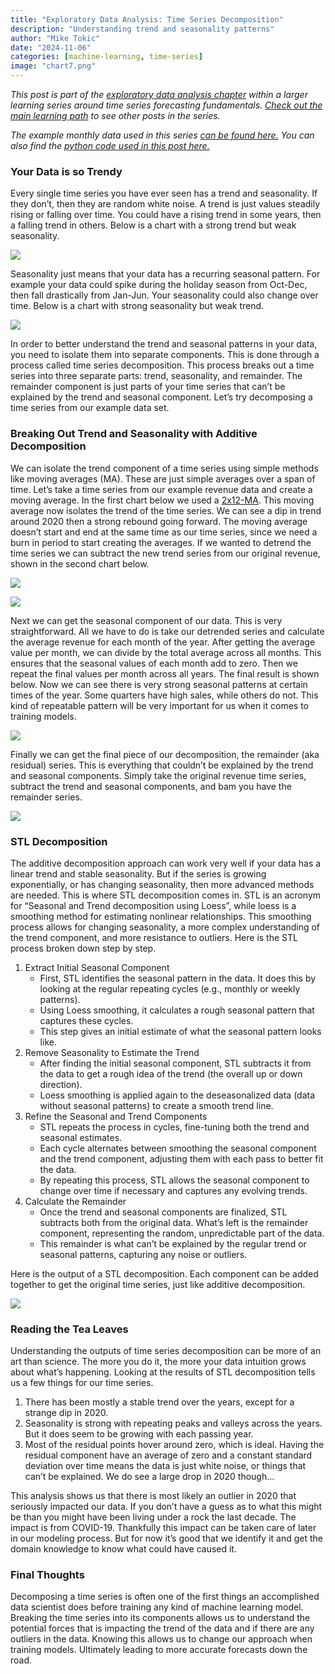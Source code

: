 ```yaml
---
title: "Exploratory Data Analysis: Time Series Decomposition"
description: "Understanding trend and seasonality patterns"
author: "Mike Tokic"
date: "2024-11-06"
categories: [machine-learning, time-series]
image: "chart7.png"
---
```


*This post is part of the [exploratory data analysis chapter](https://mftokic.github.io/posts/2024-10-03-ts-fundamentals-eda/) within a larger learning series around time series forecasting fundamentals. [Check out the main learning path](https://mftokic.github.io/posts/2024-09-25-ts-fundamentals/) to see other posts in the series.* 

*The example monthly data used in this series [can be found here.](https://github.com/mftokic/mftokic.github.io/blob/main/posts/2024-10-02-ts-fundamentals-whats-a-time-series/example_ts_data.csv) You can also find the [python code used in this post here.](https://github.com/mftokic/mftokic.github.io/blob/main/notebooks/2024-11-06-ts-fundamentals-decomposition.ipynb)*

### Your Data is so Trendy

Every single time series you have ever seen has a trend and seasonality. If they don't, then they are random white noise. A trend is just values steadily rising or falling over time. You could have a rising trend in some years, then a falling trend in others. Below is a chart with a strong trend but weak seasonality. 

![](./chart1.png)

Seasonality just means that your data has a recurring seasonal pattern. For example your data could spike during the holiday season from Oct-Dec, then fall drastically from Jan-Jun. Your seasonality could also change over time. Below is a chart with strong seasonality but weak trend. 

![](./chart2.png)

In order to better understand the trend and seasonal patterns in your data, you need to isolate them into separate components. This is done through a process called time series decomposition. This process breaks out a time series into three separate parts: trend, seasonality, and remainder. The remainder component is just parts of your time series that can't be explained by the trend and seasonal component. Let's try decomposing a time series from our example data set. 

### Breaking Out Trend and Seasonality with Additive Decomposition

We can isolate the trend component of a time series using simple methods like moving averages (MA). These are just simple averages over a span of time. Let's take a time series from our example revenue data and create a moving average. In the first chart below we used a [2x12-MA](https://otexts.com/fpp3/moving-averages.html#estimating-the-trend-cycle-with-seasonal-data). This moving average now isolates the trend of the time series. We can see a dip in trend around 2020 then a strong rebound going forward. The moving average doesn't start and end at the same time as our time series, since we need a burn in period to start creating the averages. If we wanted to detrend the time series we can subtract the new trend series from our original revenue, shown in the second chart below. 

![](./chart3.png)

![](./chart4.png)

Next we can get the seasonal component of our data. This is very straightforward. All we have to do is take our detrended series and calculate the average revenue for each month of the year. After getting the average value per month, we can divide by the total average across all months. This ensures that the seasonal values of each month add to zero. Then we repeat the final values per month across all years. The final result is shown below. Now we can see there is very strong seasonal patterns at certain times of the year. Some quarters have high sales, while others do not. This kind of repeatable pattern will be very important for us when it comes to training models. 

![](./chart5.png)

Finally we can get the final piece of our decomposition, the remainder (aka residual) series. This is everything that couldn't be explained by the trend and seasonal components. Simply take the original revenue time series, subtract the trend and seasonal components, and bam you have the remainder series.

![](./chart6.png)

### STL Decomposition

The additive decomposition approach can work very well if your data has a linear trend and stable seasonality. But if the series is growing exponentially, or has changing seasonality, then more advanced methods are needed. This is where STL decomposition comes in. STL is an acronym for “Seasonal and Trend decomposition using Loess”, while loess is a smoothing method for estimating nonlinear relationships. This smoothing process allows for changing seasonality, a more complex understanding of the trend component, and more resistance to outliers. Here is the STL process broken down step by step. 

1. Extract Initial Seasonal Component
    - First, STL identifies the seasonal pattern in the data. It does this by looking at the regular repeating cycles (e.g., monthly or weekly patterns).
    - Using Loess smoothing, it calculates a rough seasonal pattern that captures these cycles.
    - This step gives an initial estimate of what the seasonal pattern looks like.
2. Remove Seasonality to Estimate the Trend
    - After finding the initial seasonal component, STL subtracts it from the data to get a rough idea of the trend (the overall up or down direction).
    - Loess smoothing is applied again to the deseasonalized data (data without seasonal patterns) to create a smooth trend line.
3. Refine the Seasonal and Trend Components
    - STL repeats the process in cycles, fine-tuning both the trend and seasonal estimates.
    - Each cycle alternates between smoothing the seasonal component and the trend component, adjusting them with each pass to better fit the data.
    - By repeating this process, STL allows the seasonal component to change over time if necessary and captures any evolving trends.
4. Calculate the Remainder
    - Once the trend and seasonal components are finalized, STL subtracts both from the original data. What’s left is the remainder component, representing the random, unpredictable part of the data.
    - This remainder is what can’t be explained by the regular trend or seasonal patterns, capturing any noise or outliers. 

Here is the output of a STL decomposition. Each component can be added together to get the original time series, just like additive decomposition. 

![](./chart7.png)

### Reading the Tea Leaves

Understanding the outputs of time series decomposition can be more of an art than science. The more you do it, the more your data intuition grows about what's happening. Looking at the results of STL decomposition tells us a few things for our time series. 

1. There has been mostly a stable trend over the years, except for a strange dip in 2020. 
2. Seasonality is strong with repeating peaks and valleys across the years. But it does seem to be growing with each passing year. 
3. Most of the residual points hover around zero, which is ideal. Having the residual component have an average of zero and a constant standard deviation over time means the data is just white noise, or things that can't be explained. We do see a large drop in 2020 though...

This analysis shows us that there is most likely an outlier in 2020 that seriously impacted our data. If you don't have a guess as to what this might be than you might have been living under a rock the last decade. The impact is from COVID-19. Thankfully this impact can be taken care of later in our modeling process. But for now it's good that we identify it and get the domain knowledge to know what could have caused it. 

### Final Thoughts

Decomposing a time series is often one of the first things an accomplished data scientist does before training any kind of machine learning model. Breaking the time series into its components allows us to understand the potential forces that is impacting the trend of the data and if there are any outliers in the data. Knowing this allows us to change our approach when training models. Ultimately leading to more accurate forecasts down the road. 